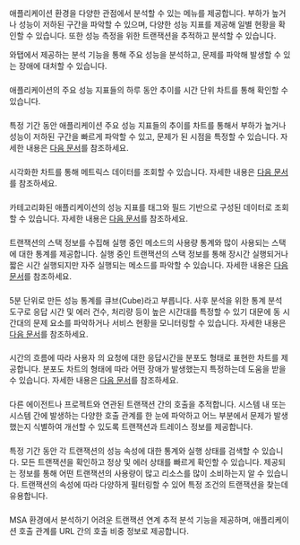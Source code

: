 애플리케이션 환경을 다양한 관점에서 분석할 수 있는 메뉴를 제공합니다. 부하가 높거나 성능이 저하된 구간을 파악할 수 있으며, 다양한 성능 지표를 제공해 일별 현황을 확인할 수 있습니다. 또한 성능 측정을 위한 트랜잭션을 추적하고 분석할 수 있습니다.

와탭에서 제공하는 분석 기능을 통해 주요 성능을 분석하고, 문제를 파악해 발생할 수 있는 장애에 대처할 수 있습니다.

### <Cmdname sid="daily_app_stat" />

애플리케이션의 주요 성능 지표들의 하루 동안 추이를 시간 단위 차트를 통해 확인할 수 있습니다.

### <Cmdname sid="perfTrend" />

특정 기간 동안 애플리케이션 주요 성능 지표들의 추이를 차트를 통해서 부하가 높거나 성능이 저하된 구간을 빠르게 파악할 수 있고, 문제가 된 시점을 특정할 수 있습니다. 자세한 내용은 [다음 문서](performance-trend)를 참조하세요.

### <Cmdname sid="tag_count_chart" />

시각화한 차트를 통해 메트릭스 데이터를 조회할 수 있습니다. 자세한 내용은 [다음 문서](metrics-chart)를 참조하세요.

### <Cmdname sid="tag_count" />

카테고리화된 애플리케이션의 성능 지표를 태그와 필드 기반으로 구성된 데이터로 조회할 수 있습니다. 자세한 내용은 [다음 문서](metrics-search)를 참조하세요.

### <Cmdname sid="stack" />

트랜잭션의 스택 정보를 수집해 실행 중인 메소드의 사용량 통계와 많이 사용되는 스택에 대한 통계를 제공합니다. 실행 중인 트랜잭션의 스택 정보를 통해 장시간 실행되거나 짧은 시간 실행되지만 자주 실행되는 메소드를 파악할 수 있습니다. 자세한 내용은 [다음 문서](analysis-apm)를 참조하세요.

### <Cmdname sid="cube_navigator" />

5분 단위로 만든 성능 통계를 큐브(Cube)라고 부릅니다. 사후 분석을 위한 통계 분석 도구로 응답 시간 및 에러 건수, 처리량 등이 높은 시간대를 특정할 수 있기 대문에 동 시간대의 문제 요소를 파악하거나 서비스 현황을 모니터링할 수 있습니다. 자세한 내용은 [다음 문서](cube)를 참조하세요.

### <Cmdname sid="hitmap" />

시간의 흐름에 따라 사용자 의 요청에 대한 응답시간을 분포도 형태로 표현한 차트를 제공합니다. 분포도 차트의 형태에 따라 어떤 장애가 발생했는지 특정하는데 도움을 받을 수 있습니다. 자세한 내용은 [다음 문서](trs-view)를 참조하세요.

### <Cmdname sid="multi_server_transaction_trace" />

다른 에이전트나 프로젝트와 연관된 트랜잭션 간의 호출을 추적합니다. 시스템 내 또는 시스템 간에 발생하는 다양한 호출 관계를 한 눈에 파악하고 어느 부분에서 문제가 발생했는지 식별하여 개선할 수 있도록 트랜잭션과 트레이스 정보를 제공합니다.

### <Cmdname sid="tx_search" />

특정 기간 동안 각 트랜잭션의 성능 속성에 대한 통계와 실행 상태를 검색할 수 있습니다. 모든 트랜잭션을 확인하고 정상 및 에러 상태를 빠르게 확인할 수 있습니다. 제공되는 정보를 통해 어떤 트랜잭션의 사용량이 많고 리소스를 많이 소비하는지 알 수 있습니다. 트랜잭션의 속성에 따라 다양하게 필터링할 수 있어 특정 조건의 트랜잭션을 찾는데 유용합니다.

### <Cmdname sid="msa_analysis" />

MSA 환경에서 분석하기 어려운 트랜잭션 연계 추적 분석 기능을 제공하며, 애플리케이션 호출 관계를 URL 간의 호출 비중 정보로 제공합니다.

